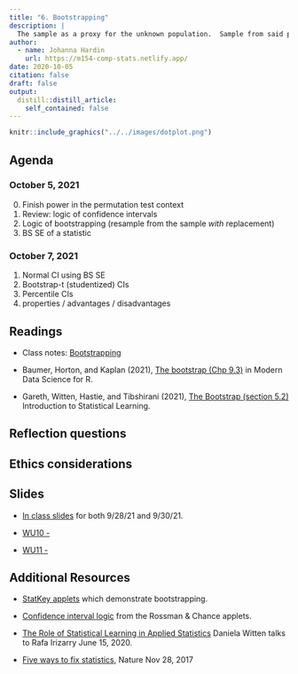 ```yaml
---
title: "6. Bootstrapping"
description: |
  The sample as a proxy for the unknown population.  Sample from said proxy population (i.e., the sample) to generate a sampling distribution.  Bootstrap.
author:
  - name: Johanna Hardin
    url: https://m154-comp-stats.netlify.app/  
date: 2020-10-05
citation: false
draft: false
output:
  distill::distill_article:
    self_contained: false
---
```



```r
knitr::include_graphics("../../images/dotplot.png")
```



## Agenda <i class="fas fa-calendar-alt" target="_blank"></i>

### October 5, 2021

0. Finish power in the permutation test context
1. Review: logic of confidence intervals
2. Logic of bootstrapping (resample from the sample *with* replacement)
3. BS SE of a statistic



### October 7, 2021

1. Normal CI using BS SE
2. Bootstrap-t (studentized) CIs 
3. Percentile CIs
4. properties / advantages / disadvantages


## Readings <i class="fas fa-book-open"></i> 

* Class notes: <a href = "http://st47s.com/Math154/Notes/boot.html" target= "_blank">Bootstrapping</a>

* Baumer, Horton, and Kaplan (2021), <a href = "hhttps://mdsr-book.github.io/mdsr2e/ch-foundations.html#sec:boot" target = "_blank">The bootstrap (Chp 9.3)</a> in Modern Data Science for R.


* Gareth, Witten, Hastie, and Tibshirani (2021), <a href = "https://web.stanford.edu/~hastie/ISLR2/ISLRv2_website.pdf" target = "_blank">The Bootstrap (section 5.2) </a> Introduction to Statistical Learning.

## Reflection questions <i class="fas fa-lightbulb"></i>




## Ethics considerations <i class="fas fa-balance-scale"></i> 



## Slides <i class="fas fa-desktop"></i> 


* <a href = "https://m154-comp-stats.netlify.app/slides/2021-10-05-bootstrap" target = "_blank">In class slides</a> for both 9/28/21 and 9/30/21.

* <a href = "https://m154-comp-stats.netlify.app/slides/Math154_WU10_.pdf" target = "_blank">WU10 -</a>

* <a href = "https://m154-comp-stats.netlify.app/slides/Math154_WU11_.pdf" target = "_blank">WU11 - </a>

## Additional Resources <i class="fas fa-laptop"></i> 


* <a href = "http://www.lock5stat.com/StatKey/" target = "_blank">StatKey applets</a> which demonstrate bootstrapping.

* <a href = "http://www.rossmanchance.com/applets/ConfSim.html" target = "_blank">Confidence interval logic</a> from the Rossman & Chance applets.

* <a href = "https://www.youtube.com/watch?v=-qeZyPvuhBU" target = "_blank">The Role of Statistical Learning in Applied Statistics</a> Daniela Witten talks to Rafa Irizarry June 15, 2020.

* <a href = "https://www.nature.com/articles/d41586-017-07522-z" target = "_blank">Five ways to fix statistics</a>, Nature Nov 28, 2017




